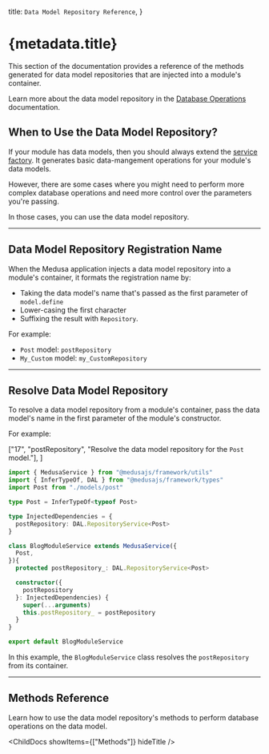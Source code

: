 
  title: `Data Model Repository Reference`,
}

# {metadata.title}

This section of the documentation provides a reference of the methods generated for data model repositories that are injected into a module's container.

<Note title="Tip">

Learn more about the data model repository in the [Database Operations](!docs!/learn/fundamentals/modules/db-operations) documentation.

</Note>

## When to Use the Data Model Repository?

If your module has data models, then you should always extend the [service factory](!docs!/learn/fundamentals/modules/service-factory). It generates basic data-mangement operations for your module's data models.

However, there are some cases where you might need to perform more complex database operations and need more control over the parameters you're passing.

In those cases, you can use the data model repository.

---

## Data Model Repository Registration Name

When the Medusa application injects a data model repository into a module's container, it formats the registration name by:

- Taking the data model's name that's passed as the first parameter of `model.define`
- Lower-casing the first character
- Suffixing the result with `Repository`.

For example:

- `Post` model: `postRepository`
- `My_Custom` model: `my_CustomRepository`

---

## Resolve Data Model Repository

To resolve a data model repository from a module's container, pass the data model's name in the first parameter of the module's constructor.

For example:

  ["17", "postRepository", "Resolve the data model repository for the `Post` model."],
]

```ts highlights={resolveRepoHighlights}
import { MedusaService } from "@medusajs/framework/utils"
import { InferTypeOf, DAL } from "@medusajs/framework/types"
import Post from "./models/post"

type Post = InferTypeOf<typeof Post>

type InjectedDependencies = {
  postRepository: DAL.RepositoryService<Post>
}

class BlogModuleService extends MedusaService({
  Post,
}){
  protected postRepository_: DAL.RepositoryService<Post>

  constructor({ 
    postRepository 
  }: InjectedDependencies) {
    super(...arguments)
    this.postRepository_ = postRepository
  }
}

export default BlogModuleService
```

In this example, the `BlogModuleService` class resolves the `postRepository` from its container.

---

## Methods Reference

Learn how to use the data model repository's methods to perform database operations on the data model.

<ChildDocs showItems={["Methods"]} hideTitle />
